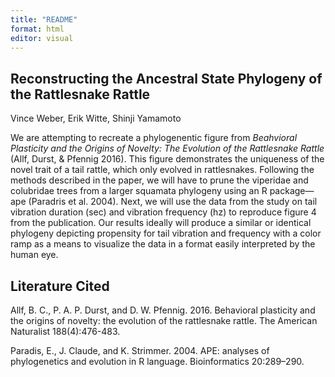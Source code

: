 ```yaml
---
title: "README"
format: html
editor: visual
---
```


## Reconstructing the Ancestral State Phylogeny of the Rattlesnake Rattle

Vince Weber, Erik Witte, Shinji Yamamoto

We are attempting to recreate a phylogenentic figure from *Beahvioral Plasticity and the Origins of Novelty: The Evolution of the Rattlesnake Rattle* (Allf, Durst, & Pfennig 2016). This figure demonstrates the uniqueness of the novel trait of a tail rattle, which only evolved in rattlesnakes. Following the methods described in the paper, we will have to prune the viperidae and colubridae trees from a larger squamata phylogeny using an R package---ape (Paradris et al. 2004). Next, we will use the data from the study on tail vibration duration (sec) and vibration frequency (hz) to reproduce figure 4 from the publication. Our results ideally will produce a similar or identical phylogeny depicting propensity for tail vibration and frequency with a color ramp as a means to visualize the data in a format easily interpreted by the human eye.

## Literature Cited

Allf, B. C., P. A. P. Durst, and D. W. Pfennig. 2016. Behavioral plasticity and the origins of novelty: the evolution of the rattlesnake rattle. The American Naturalist 188(4):476-483.

Paradis, E., J. Claude, and K. Strimmer. 2004. APE: analyses of phylogenetics and evolution in R language. Bioinformatics 20:289--290.
